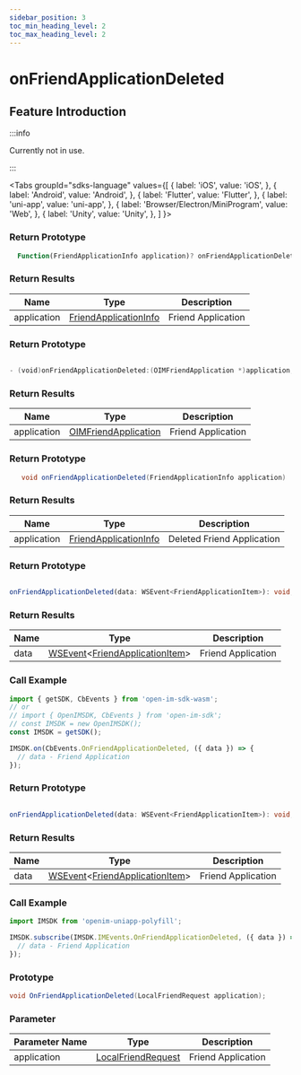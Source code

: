 ```yaml
---
sidebar_position: 3
toc_min_heading_level: 2
toc_max_heading_level: 2
---
```


# onFriendApplicationDeleted

## Feature Introduction

:::info

Currently not in use.

:::

<Tabs
groupId="sdks-language"
values={[
{ label: 'iOS', value: 'iOS', },
{ label: 'Android', value: 'Android', },
{ label: 'Flutter', value: 'Flutter', },
{ label: 'uni-app', value: 'uni-app', },
{ label: 'Browser/Electron/MiniProgram', value: 'Web', },
{ label: 'Unity', value: 'Unity', },
]
}>

<TabItem value="Flutter">

### Return Prototype

```dart showLineNumbers
  Function(FriendApplicationInfo application)? onFriendApplicationDeleted;
```

### Return Results

| Name        | Type                                                               | Description           |
| ----------- | ------------------------------------------------------------------ | ---------------------- |
| application | [FriendApplicationInfo](/class/friend/friendApplication.mdx) | Friend Application |

</TabItem>

<TabItem value="iOS">

### Return Prototype

```swift showLineNumbers

- (void)onFriendApplicationDeleted:(OIMFriendApplication *)application;

```

### Return Results

| Name        | Type                                                                | Description           |
| ----------- | ------------------------------------------------------------------- | ---------------------- |
| application | [OIMFriendApplication](/class/friend/friendApplication.mdx) | Friend Application |

</TabItem>

<TabItem value="Android">

### Return Prototype

```java showLineNumbers
   void onFriendApplicationDeleted(FriendApplicationInfo application)
```

### Return Results

| Name        | Type                                                               | Description                 |
| ----------- | ------------------------------------------------------------------ | --------------------------- |
| application | [FriendApplicationInfo](/class/friend/friendApplication.mdx) | Deleted Friend Application |

</TabItem>

<TabItem value="Web">

### Return Prototype

```ts showLineNumbers

onFriendApplicationDeleted(data: WSEvent<FriendApplicationItem>): void;

```

### Return Results

| Name | Type                                                                                              | Description       |
| ---- | ------------------------------------------------------------------------------------------------- | ----------------- |
| data | [WSEvent](/class/response.mdx)<[FriendApplicationItem](/class/friend/friendApplication.mdx)> | Friend Application |

### Call Example

```js showLineNumbers
import { getSDK, CbEvents } from 'open-im-sdk-wasm';
// or
// import { OpenIMSDK, CbEvents } from 'open-im-sdk';
// const IMSDK = new OpenIMSDK();
const IMSDK = getSDK();

IMSDK.on(CbEvents.OnFriendApplicationDeleted, ({ data }) => {
  // data - Friend Application
});
```

</TabItem>

<TabItem value="uni-app">

### Return Prototype

```ts showLineNumbers

onFriendApplicationDeleted(data: WSEvent<FriendApplicationItem>): void;

```

### Return Results

| Name | Type                                                                                              | Description       |
| ---- | ------------------------------------------------------------------------------------------------- | ----------------- |
| data | [WSEvent](/class/response.mdx)<[FriendApplicationItem](/class/friend/friendApplication.mdx)> | Friend Application |

### Call Example

```js showLineNumbers
import IMSDK from 'openim-uniapp-polyfill';

IMSDK.subscribe(IMSDK.IMEvents.OnFriendApplicationDeleted, ({ data }) => {
  // data - Friend Application
});
```

</TabItem>

<TabItem value="Unity">

### Prototype

```C# showLineNumbers
void OnFriendApplicationDeleted(LocalFriendRequest application);
```

### Parameter

| Parameter Name         | Type                                                                  | Description           |
| ----------- | --------------------------------------------------------------------- | -------------- |
| application | [LocalFriendRequest](/class/friend/friendApplication.mdx) |  Friend Application |

</TabItem>

</Tabs>